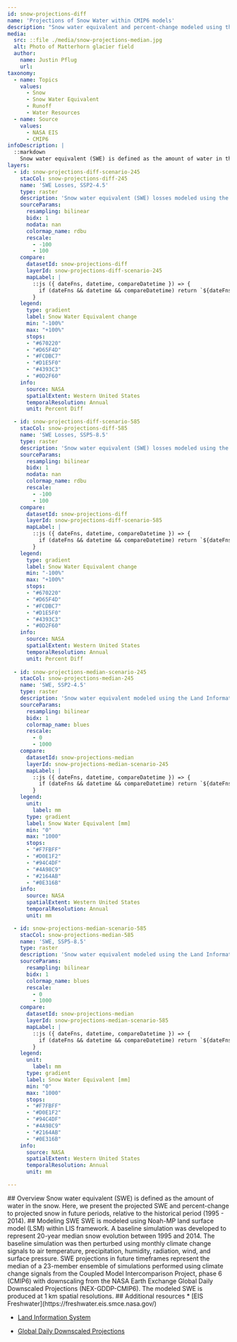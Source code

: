 ```yaml
---
id: snow-projections-diff
name: 'Projections of Snow Water within CMIP6 models'
description: "Snow water equivalent and percent-change modeled using the Land Information System framework and CMIP6 projections"
media:
  src: ::file ./media/snow-projections-median.jpg
  alt: Photo of Matterhorn glacier field
  author:
    name: Justin Pflug
    url: 
taxonomy:
  - name: Topics
    values:
      - Snow
      - Snow Water Equivalent
      - Runoff
      - Water Resources
  - name: Source
    values:
      - NASA EIS
      - CMIP6
infoDescription: |
  ::markdown
    Snow water equivalent (SWE) is defined as the amount of water in the snow. Here, we present the projected percent-change to projected snow in future periods, relative to the historical period (1995 - 2014). 
layers:
  - id: snow-projections-diff-scenario-245
    stacCol: snow-projections-diff-245
    name: 'SWE Losses, SSP2-4.5'
    type: raster
    description: 'Snow water equivalent (SWE) losses modeled using the Land Information System framework and CMIP6 SSP2-4.5 scenario projections'
    sourceParams:
      resampling: bilinear
      bidx: 1
      nodata: nan
      colormap_name: rdbu
      rescale:
        - -100
        - 100
    compare:
      datasetId: snow-projections-diff
      layerId: snow-projections-diff-scenario-245
      mapLabel: |
        ::js ({ dateFns, datetime, compareDatetime }) => {
          if (dateFns && datetime && compareDatetime) return `${dateFns.format(datetime, 'dd LLL yyyy')}`;        
        }
    legend:
      type: gradient
      label: Snow Water Equivalent change
      min: "-100%"
      max: "+100%"
      stops:
      - "#670220"
      - "#D65F4D"
      - "#FCDBC7"
      - "#D1E5F0"
      - "#4393C3"
      - "#0D2F60"
    info:
      source: NASA
      spatialExtent: Western United States
      temporalResolution: Annual 
      unit: Percent Diff

  - id: snow-projections-diff-scenario-585
    stacCol: snow-projections-diff-585
    name: 'SWE Losses, SSP5-8.5'
    type: raster
    description: 'Snow water equivalent (SWE) losses modeled using the Land Information System framework and CMIP SSP5-8.5 scenario projections'
    sourceParams:
      resampling: bilinear
      bidx: 1
      nodata: nan
      colormap_name: rdbu
      rescale:
        - -100
        - 100
    compare:
      datasetId: snow-projections-diff
      layerId: snow-projections-diff-scenario-585
      mapLabel: |
        ::js ({ dateFns, datetime, compareDatetime }) => {
          if (dateFns && datetime && compareDatetime) return `${dateFns.format(datetime, 'dd LLL yyyy')}`;        
        }
    legend:
      type: gradient
      label: Snow Water Equivalent change
      min: "-100%"
      max: "+100%"
      stops:
      - "#670220"
      - "#D65F4D"
      - "#FCDBC7"
      - "#D1E5F0"
      - "#4393C3"
      - "#0D2F60"
    info:
      source: NASA
      spatialExtent: Western United States
      temporalResolution: Annual 
      unit: Percent Diff
      
  - id: snow-projections-median-scenario-245
    stacCol: snow-projections-median-245
    name: 'SWE, SSP2-4.5'
    type: raster
    description: 'Snow water equivalent modeled using the Land Information System framework and CMIP6 SSP2-4.5 scenario projections'
    sourceParams:
      resampling: bilinear
      bidx: 1
      colormap_name: blues
      rescale:
        - 0
        - 1000
    compare:
      datasetId: snow-projections-median
      layerId: snow-projections-median-scenario-245
      mapLabel: |
        ::js ({ dateFns, datetime, compareDatetime }) => {
          if (dateFns && datetime && compareDatetime) return `${dateFns.format(datetime, 'dd LLL yyyy')}`;        
        }
    legend:
      unit:
        label: mm
      type: gradient
      label: Snow Water Equivalent [mm]
      min: "0"
      max: "1000"
      stops:
      - "#F7FBFF"
      - "#D0E1F2"
      - "#94C4DF"
      - "#4A98C9"
      - "#2164AB"
      - "#0E316B"
    info:
      source: NASA
      spatialExtent: Western United States
      temporalResolution: Annual 
      unit: mm

  - id: snow-projections-median-scenario-585
    stacCol: snow-projections-median-585
    name: 'SWE, SSP5-8.5'
    type: raster
    description: 'Snow water equivalent modeled using the Land Information System framework and CMIP6 SSP5-8.5 scenario projections'
    sourceParams:
      resampling: bilinear
      bidx: 1
      colormap_name: blues
      rescale:
        - 0
        - 1000
    compare:
      datasetId: snow-projections-median
      layerId: snow-projections-median-scenario-585
      mapLabel: |
        ::js ({ dateFns, datetime, compareDatetime }) => {
          if (dateFns && datetime && compareDatetime) return `${dateFns.format(datetime, 'dd LLL yyyy')}`;        
        }
    legend:
      unit:
        label: mm
      type: gradient
      label: Snow Water Equivalent [mm]
      min: "0"
      max: "1000"
      stops:
      - "#F7FBFF"
      - "#D0E1F2"
      - "#94C4DF"
      - "#4A98C9"
      - "#2164AB"
      - "#0E316B"
    info:
      source: NASA
      spatialExtent: Western United States
      temporalResolution: Annual 
      unit: mm

---
```

<Block>
<Prose>
## Overview
Snow water equivalent (SWE) is defined as the amount of water in the snow. Here, we present the projected SWE and percent-change to projected snow in future periods, relative to the historical period (1995 - 2014). 

</Prose>

</Block>


<Block>
<Prose>
## Modeling SWE
SWE is modeled using Noah-MP land surface model (LSM) within LIS framework. A baseline simulation was developed to represent 20-year median snow evolution between 1995 and 2014. The baseline simulation was then perturbed using monthly climate change signals to air temperature, precipitation, humidity, radiation, wind, and surface pressure. SWE projections in future timeframes represent the median of a 23-member ensemble of simulations performed using climate change signals from the Coupled Model Intercomparison Project, phase 6 (CMIP6) with downscaling from the NASA Earth Exchange Global Daily Downscaled Projections (NEX-GDDP-CMIP6). The modeled SWE is produced at 1 km spatial resolutions. 
</Prose>
</Block>

<Block>
<Prose>
## Additional resources
* [EIS Freshwater](https://freshwater.eis.smce.nasa.gov/)

* [Land Information System](https://lis.gsfc.nasa.gov/)

* [Global Daily Downscaled Projections](https://www.nasa.gov/nex/gddp)
</Prose>
</Block>
